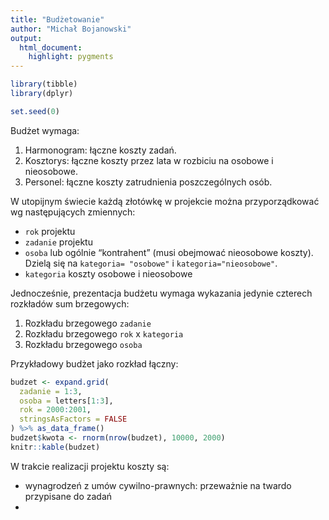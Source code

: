 ```yaml
---
title: "Budżetowanie"
author: "Michał Bojanowski"
output: 
  html_document:
    highlight: pygments
---
```


```r
library(tibble)
library(dplyr)

set.seed(0)
```

Budżet wymaga:

1. Harmonogram: łączne koszty zadań.
2. Kosztorys: łączne koszty przez lata w rozbiciu na osobowe i nieosobowe.
3. Personel: łączne koszty zatrudnienia poszczególnych osób.

W utopijnym świecie każdą złotówkę w projekcie można przyporządkować wg następujących zmiennych:

- `rok` projektu
- `zadanie` projektu
- `osoba` lub ogólnie "kontrahent" (musi obejmować nieosobowe koszty). Dzielą się na `kategoria= "osobowe"` i `kategoria="nieosobowe"`.
- `kategoria` koszty osobowe i nieosobowe

Jednocześnie, prezentacja budżetu wymaga wykazania jedynie czterech rozkładów sum brzegowych:

1. Rozkładu brzegowego `zadanie`
2. Rozkładu brzegowego `rok` x `kategoria`
3. Rozkładu brzegowego `osoba`

Przykładowy budżet jako rozkład łączny:

```r
budzet <- expand.grid(
  zadanie = 1:3,
  osoba = letters[1:3],
  rok = 2000:2001,
  stringsAsFactors = FALSE
) %>% as_data_frame()
budzet$kwota <- rnorm(nrow(budzet), 10000, 2000)
knitr::kable(budzet)
```

W trakcie realizacji projektu koszty są:

- wynagrodzeń z umów cywilno-prawnych: przeważnie na twardo przypisane do zadań
- 

